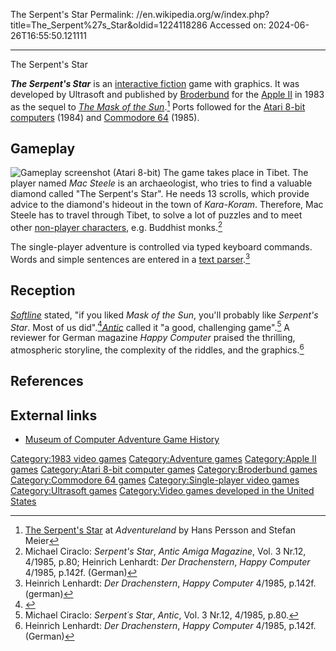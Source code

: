 The Serpent's Star
Permalink: //en.wikipedia.org/w/index.php?title=The_Serpent%27s_Star&oldid=1224118286
Accessed on: 2024-06-26T16:55:50.121111



------
The Serpent's Star
{{Infobox video game
| title = The Serpent's Star
| image = The_Serpent's_Star_Cover_Art.jpg
| developer = Ultrasoft
| publisher = [[Broderbund]]
| engine = 
| programmer = '''Atari 8-bit'''<br>Jeff Johannigman<ref name=mania/><br>'''Commodore 64'''<br>Scott Shumway<ref name=gb64/>
| released = '''1983:''' Apple<br>'''1984:''' Atari<ref name=mania/><br>'''1985:''' C64<ref name=gb64/>
| genre = [[Interactive fiction]] 
| modes = [[Single-player video game|Single-player]]
| platforms = [[Apple II]], [[Atari 8-bit]], [[Commodore 64]]
}}

'''''The Serpent's Star''''' is an [[interactive fiction]] game with graphics. It was developed by Ultrasoft and published by [[Broderbund]] for the [[Apple II]] in 1983 as the sequel to ''[[The Mask of the Sun]]''.<ref>[http://adventure.if-legends.org/Ultrasoft_(US).html#The_Serpents_Star The Serpent's Star] at ''Adventureland'' by Hans Persson and Stefan Meier</ref> Ports followed for the [[Atari 8-bit computers]] (1984) and [[Commodore 64]] (1985).

== Gameplay ==
[[File:The_Serpent's_Star_Atari_8-bit_PAL_screenshot.png|thumb|left|Gameplay screenshot (Atari 8-bit)]]
The game takes place in Tibet. The player named ''Mac Steele'' is an archaeologist, who tries to find a valuable diamond called "The Serpent's Star". He needs 13 scrolls, which provide advice to the diamond's hideout in the town of ''Kara-Koram''. Therefore, Mac Steele has to travel through Tibet, to solve a lot of puzzles and to meet other [[non-player character]]s, e.g. Buddhist monks.<ref>Michael Ciraclo: ''Serpent's Star'', ''Antic Amiga Magazine'', Vol. 3 Nr.12, 4/1985, p.80; Heinrich Lenhardt: ''Der Drachenstern'', ''Happy Computer'' 4/1985, p.142f. (German)</ref>

The single-player adventure is controlled via typed keyboard commands. Words and simple sentences are entered in a [[text parser]].<ref>Heinrich Lenhardt: ''Der Drachenstern'', ''Happy Computer'' 4/1985, p.142f. (german)</ref>

== Reception ==
''[[Softline (magazine)|Softline]]'' stated, "if you liked ''Mask of the Sun'', you'll probably like ''Serpent's Star''. Most of us did".<ref name="tommervik19830506">{{cite news | url=http://www.cgwmuseum.org/galleries/index.php?year=1983&pub=6&id=11 | title=Serpent's Star | work=Softline | date=May–Jun 1983 | accessdate=28 July 2014 | author=Tommervik, Margot Comstock | pages=44}}</ref>'' [[Antic (magazine)|Antic]]'' called it "a good, challenging game".<ref>Michael Ciraclo: ''Serpent´s Star'', ''Antic'', Vol. 3 Nr.12, 4/1985, p.80.</ref> A reviewer for German magazine ''Happy Computer'' praised the thrilling, atmospheric storyline, the complexity of the riddles, and the graphics.<ref>Heinrich Lenhardt: ''Der Drachenstern'', ''Happy Computer'' 4/1985, p.142f. (German)</ref>

== References ==
{{reflist|refs=
<ref name=gb64>{{cite web |title=The Serpent's Star |url=http://gb64.com/game.php?id=6717&d=18&h=0 |website=Gamebase 64}}</ref>
<ref name=mania>{{cite web |title=The Serpent's Star |url=http://www.atarimania.com/game-atari-400-800-xl-xe-serpent-s-star-_4592.html |website=Atarimania}}</ref>
}}

== External links ==
* [http://mocagh.org/loadpage.php?getcompany=broderbund&series=Mask+of+the+Sun Museum of Computer Adventure Game History]


{{DEFAULTSORT:Serpent's Star, the}}
[[Category:1983 video games]]
[[Category:Adventure games]]
[[Category:Apple II games]]
[[Category:Atari 8-bit computer games]]
[[Category:Broderbund games]]
[[Category:Commodore 64 games]]
[[Category:Single-player video games]]
[[Category:Ultrasoft games]]
[[Category:Video games developed in the United States]]